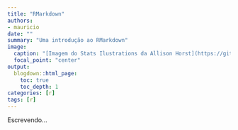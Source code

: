 ```yaml
---
title: "RMarkdown"
authors:
- mauricio
date: ""
summary: "Uma introdução ao RMarkdown"
image:
  caption: "[Imagem do Stats Ilustrations da Allison Horst](https://github.com/allisonhorst/stats-illustrations)"
  focal_point: "center"
output:
  blogdown::html_page:
    toc: true
    toc_depth: 1
categories: [r]
tags: [r]
---
```


Escrevendo...
